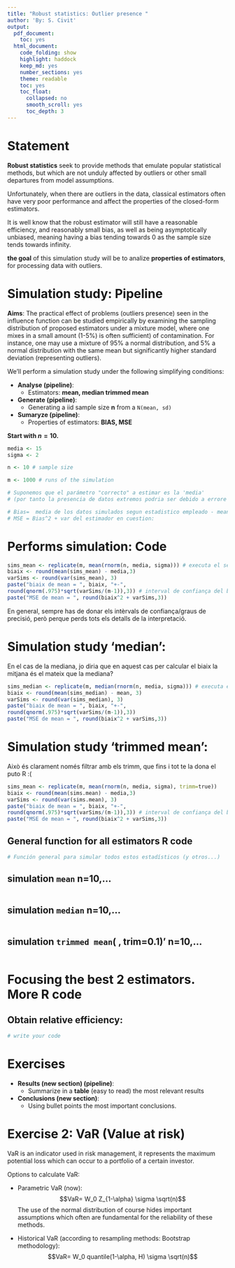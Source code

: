---
title: "Robust statistics: Outlier presence "
author: 'By: S. Civit'
output:
  pdf_document:
    toc: yes
  html_document:
    code_folding: show
    highlight: haddock
    keep_md: yes
    number_sections: yes
    theme: readable
    toc: yes
    toc_float:
      collapsed: no
      smooth_scroll: yes
      toc_depth: 3
---


# Statement
**Robust statistics** seek to provide methods that emulate popular statistical methods, but which are not unduly affected by outliers or other small departures from model assumptions.

Unfortunately, when there are outliers in the data, classical estimators often have very poor performance and affect the properties of the closed-form estimators. 

It is well know that the robust estimator will still have a reasonable efficiency, and reasonably small bias, as well as being asymptotically unbiased, meaning having a bias tending towards 0 as the sample size tends towards infinity. 

**the goal** of this simulation study will be to analize **properties of estimators**, for processing data with outliers.

# Simulation study: Pipeline

**Aims**: The practical effect of problems (outliers presence) seen in the influence function can be studied empirically by examining the sampling distribution of proposed estimators under a mixture model, where one mixes in a small amount (1-5%) is often sufficient) of contamination. For instance, one may use a mixture of 95\% a normal distribution, and 5% a normal distribution with the same mean but significantly higher standard deviation (representing outliers). 

We'll perform a simulation study under the following simplifying conditions:

 - **Analyse (pipeline)**: 
    - Estimators: **mean, median trimmed mean**
 
 - **Generate (pipeline)**:
    - Generating a iid sample size **n** from a ``N(mean, sd)``  
 
- **Sumaryze (pipeline)**: 
    - Properties of estimators: **BIAS, MSE**

**Start with $n=10$.**

```{r}

media <- 15
sigma <- 2

n <- 10 # sample size

m <- 1000 # runs of the simulation

# Suponemos que el parámetro "correcto" a estimar es la 'media'
# (por tanto la presencia de datos extremos podria ser debido a errore experimentales o de medida, queremos pues, determinar que estimador es mas insensible a estos errores)

# Bias=  media de los datos simulados segun estadistico empleado - mean de la distribución empleadada
# MSE = Bias^2 + var del estimador en cuestion:

```



# Performs simulation: Code

```{r}
sims_mean <- replicate(m, mean(rnorm(n, media, sigma))) # executa el segon argument m vegades
biaix <- round(mean(sims_mean) - media,3)
varSims <- round(var(sims_mean), 3)
paste("biaix de mean = ", biaix, "+-",
round(qnorm(.975)*sqrt(varSims/(m-1)),3)) # interval de confiança del biaix.
paste("MSE de mean = ", round(biaix^2 + varSims,3))
```
En general, sempre has de donar els intèrvals de confiança/graus de precisió, però perque perds tots els detalls de la interpretació.

# Simulation study 'median':

En el cas de la mediana, jo diria que en aquest cas per calcular el biaix la mitjana és el mateix que la mediana?

```{r}
sims_median <- replicate(m, median(rnorm(n, media, sigma))) # executa el segon argument m vegades
biaix <- round(mean(sims_median) - mean, 3)
varSims <- round(var(sims_median), 3)
paste("biaix de mean = ", biaix, "+-",
round(qnorm(.975)*sqrt(varSims/(m-1)),3))
paste("MSE de mean = ", round(biaix^2 + varSims,3))
```


# Simulation study 'trimmed mean':

Això és clarament només filtrar amb els trimm, que fins i tot te la dona el puto R :(

```{r}
sims_mean <- replicate(m, mean(rnorm(n, media, sigma), trimm=true))
biaix <- round(mean(sims.mean) - media,3)
varSims <- round(var(sims.mean), 3)
paste("biaix de mean = ", biaix, "+-",
round(qnorm(.975)*sqrt(varSims/(m-1)),3)) # interval de confiança del biaix.
paste("MSE de mean = ", round(biaix^2 + varSims,3))
```


## General function for all estimators R code


```{r}
# Función general para simular todos estos estadísticos (y otros...)

```

## simulation `mean` n=10,...
```{r}

```


## simulation `median` n=10,...
```{r}

```

## simulation `trimmed mean`( , trim=0.1)' n=10,...
```{r}

```


# Focusing the best 2 estimators. More R code


## Obtain **relative efficiency**: 

```{r}
# write your code

```

# Exercises

- **Results (new section) (pipeline)**: 
    - Summarize in a **table** (easy to read) the most relevant results
 
 - **Conclusions (new section)**:
    - Using bullet points the most important conclusions. 
    
    
# Exercise 2: VaR (Value at risk)

VaR is an indicator used in risk management, it represents the maximum potential loss which can occur to a portfolio of a certain investor.

Options to calculate VaR:

  - Parametric VaR (now): $$VaR= W_0 Z_{1-\alpha} \sigma \sqrt(n)$$
The use of the normal distribution of course hides important assumptions which often are fundamental for the reliability of these methods.
  
  - Historical VaR (according to resampling methods: Bootstrap methodology): 
    $$VaR= W_0 quantile(1-\alpha, H) \sigma \sqrt(n)$$





